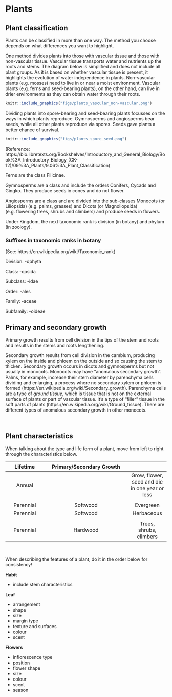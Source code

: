 # Plants

## Plant classification

Plants can be classified in more than one way. The method you choose depends on what differences you want to highlight.

One method divides plants into those with vascular tissue and those with non-vascular tissue. Vascular tissue transports water and nutrients up the roots and stems. The diagram below is simplified and does not include all plant groups. As it is based on whether vascular tissue is present, it highlights the evolution of water independence in plants. Non-vascular plants (e.g. mosses) need to live in or near a moist environment. Vascular plants (e.g. ferns and seed-bearing plants), on the other hand, can live in drier environments as they can obtain water through their roots.


```r

knitr::include_graphics("figs/plants_vascular_non-vascular.png")

```


Dividing plants into spore-bearing and seed-bearing plants focusses on the ways in which plants reproduce. Gymnosperms and angiosperms bear seeds, while all other plants reproduce via spores. Seeds gave plants a better chance of survival.


```r

knitr::include_graphics("figs/plants_spore_seed.png")

```


(Reference: https://bio.libretexts.org/Bookshelves/Introductory_and_General_Biology/Book%3A_Introductory_Biology_(CK-12)/09%3A_Plants/9.06%3A_Plant_Classification)


Ferns are the class Filicinae.

Gymnosperms are a class and include the orders Conifers, Cycads and Gingko. They produce seeds in cones and do not flower.

Angiosperms are a class and are divided into the sub-classes Monocots (or Liliopsida) (e.g. palms, grasses) and Dicots (or Magnoliopsida) (e.g. flowering trees, shrubs and climbers) and produce seeds in flowers.

Under Kingdom, the next taxonomic rank is division (in botany) and phylum (in zoology).


### Suffixes in taxonomic ranks in botany

(See: https://en.wikipedia.org/wiki/Taxonomic_rank)

Division: -ophyta

Class: -opsida

Subclass:  -idae

Order:  -ales

Family:  -aceae

Subfamily:  -oideae


## Primary and secondary growth

Primary growth results from cell division in the tips of the stem and roots and results in the stems and roots lengthening.

Secondary growth results from cell division in the cambium, producing xylem on the inside and phloem on the outside and so causing the stem to thicken. Secondary growth occurs in dicots and gymnosperms but not usually in monocots. Monocots may have "anomalous secondary growth". Palms, for example, increase their stem diameter by parenchyma cells dividing and enlarging, a process where no secondary xylem or phloem is formed (https://en.wikipedia.org/wiki/Secondary_growth). Parenchyma cells are a type of *ground tissue*, which is tissue that is not on the external surface of plants or part of vascular tissue. It's a type of "filler" tissue in the soft parts of plants (https://en.wikipedia.org/wiki/Ground_tissue). There are different types of anomalous secondary growth in other monocots.


<br>

## Plant characteristics

When talking about the type and life form of a plant, move from left to right through the characteristics below.

|  Lifetime  | Primary/Secondary Growth |            |
|:----------:|:------------------------:|:----------:|
| Annual     |            |  Grow, flower, seed and die in one year or less |
|            |            |             |
| Perennial  |  Softwood  |  Evergreen  |
| Perennial  |  Softwood  |  Herbaceous |
|            |            |             |
| Perennial  |  Hardwood  |  Trees, shrubs, climbers |

<br>

When describing the features of a plant, do it in the order below for consistency!

**Habit**

- include stem characteristics


**Leaf**

- arrangement
- shape
- size
- margin type
- texture and surfaces
- colour
- scent

**Flowers**

- inflorescence type
- position
- flower shape
- size
- colour
- scent
- season




